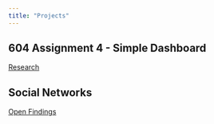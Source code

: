 ```yaml
---
title: "Projects"
---
```


## 604 Assignment 4 - Simple Dashboard

[Research](files/assignment4.html)

## Social Networks
<a href = "files/DACSS 695N Final.pdf"
target="_blank">Open Findings</a>